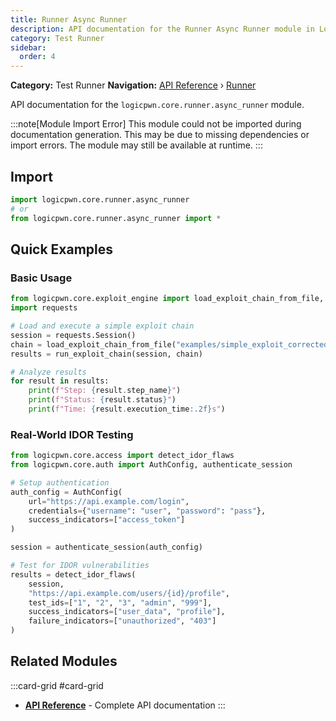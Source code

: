 ```yaml
---
title: Runner Async Runner
description: API documentation for the Runner Async Runner module in LogicPwn framework
category: Test Runner
sidebar:
  order: 4
---
```



**Category:** Test Runner
**Navigation:** [API Reference](../) › [Runner](../runner)

API documentation for the `logicpwn.core.runner.async_runner` module.

:::note[Module Import Error]
This module could not be imported during documentation generation. This may be due to missing dependencies or import errors. The module may still be available at runtime.
:::

## Import

```python
import logicpwn.core.runner.async_runner
# or
from logicpwn.core.runner.async_runner import *
```


## Quick Examples

### Basic Usage

```python
from logicpwn.core.exploit_engine import load_exploit_chain_from_file, run_exploit_chain
import requests

# Load and execute a simple exploit chain
session = requests.Session()
chain = load_exploit_chain_from_file("examples/simple_exploit_corrected.yaml")
results = run_exploit_chain(session, chain)

# Analyze results
for result in results:
    print(f"Step: {result.step_name}")
    print(f"Status: {result.status}")
    print(f"Time: {result.execution_time:.2f}s")
```

### Real-World IDOR Testing

```python
from logicpwn.core.access import detect_idor_flaws
from logicpwn.core.auth import AuthConfig, authenticate_session

# Setup authentication
auth_config = AuthConfig(
    url="https://api.example.com/login",
    credentials={"username": "user", "password": "pass"},
    success_indicators=["access_token"]
)

session = authenticate_session(auth_config)

# Test for IDOR vulnerabilities
results = detect_idor_flaws(
    session,
    "https://api.example.com/users/{id}/profile",
    test_ids=["1", "2", "3", "admin", "999"],
    success_indicators=["user_data", "profile"],
    failure_indicators=["unauthorized", "403"]
)
```


## Related Modules

:::card-grid
#card-grid
- **[API Reference](../)** - Complete API documentation
:::
